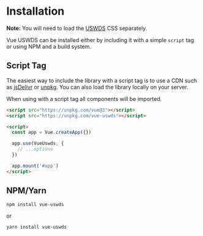 
<Meta title='Guide/Installation' />

# Installation

**Note:** You will need to load the [USWDS](https://designsystem.digital.gov) CSS separately.

Vue USWDS can be installed either by including it with a simple `script` tag or using NPM and a build system.

## Script Tag

The easiest way to include the library with a script tag is to use a CDN such as [jsDelivr](https://www.jsdelivr.com) or [unpkg](https://unpkg.com). You can also load the library locally on your server.

When using with a script tag all components will be imported.

```html
<script src="https://unpkg.com/vue@3"></script>
<script src="https://unpkg.com/vue-uswds"></script>

<script>
  const app = Vue.createApp({})

  app.use(VueUswds, {
    // ...options
  })

  app.mount('#app')
</script>
```

## NPM/Yarn

```shell
npm install vue-uswds
```

or

```shell
yarn install vue-uswds
```
